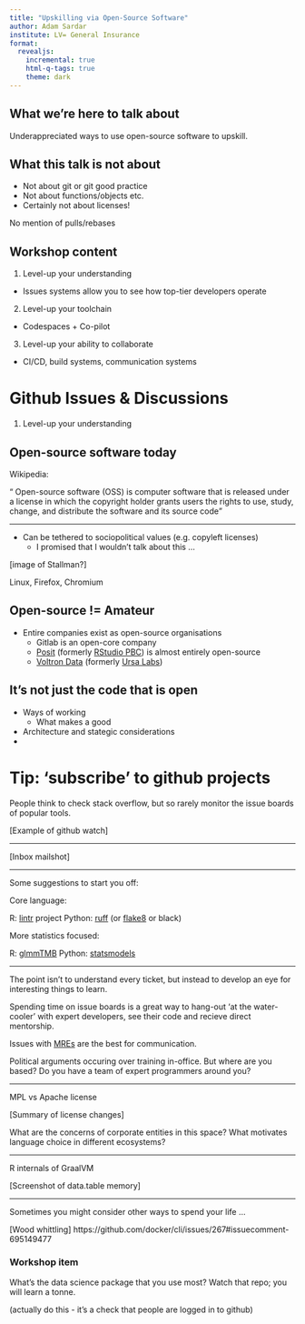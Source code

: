 ```yaml
---
title: "Upskilling via Open-Source Software"
author: Adam Sardar
institute: LV= General Insurance
format:
  revealjs: 
    incremental: true   
    html-q-tags: true
    theme: dark
---
```


## What we're here to talk about

Underappreciated ways to use open-source software to upskill.

## What this talk is not about

- Not about git or git good practice
- Not about functions/objects etc.
- Certainly not about licenses!

::: {.notes}
No mention of pulls/rebases
:::

## Workshop content

1. Level-up your understanding
  - Issues systems allow you to see how top-tier developers operate
2. Level-up your toolchain
  - Codespaces + Co-pilot
3. Level-up your ability to collaborate
  - CI/CD, build systems, communication systems

# Github Issues & Discussions

1. Level-up your understanding

## Open-source software today

Wikipedia:

<q> Open-source software (OSS) is computer software that is released under a license in which the copyright holder grants users the rights to use, study, change, and distribute the software and its source code</q>

---

- Can be tethered to sociopolitical values (e.g. copyleft licenses)
  - I promised that I wouldn't talk about this ...

[image of Stallman?]

::: {.notes}
Linux, Firefox, Chromium
:::

## Open-source != Amateur

- Entire companies exist as open-source organisations
  - Gitlab is an open-core company
  - [Posit](https://posit.co/) (formerly [RStudio PBC](https://posit.co/blog/rstudio-pbc/)) is almost entirely open-source
  - [Voltron Data](https://voltrondata.com/) (formerly [Ursa Labs](https://ursalabs.org/)) 

## It's not just the code that is open


- Ways of working
  - What makes a good 
- Architecture and stategic considerations
- 

# Tip: 'subscribe' to github projects

People think to check stack overflow, but so rarely monitor the issue boards of popular tools.

[Example of github watch]

---

[Inbox mailshot]

---

Some suggestions to start you off:

Core language:

R: [lintr](https://github.com/r-lib/lintr) project
Python: [ruff](https://github.com/charliermarsh/ruff) (or [flake8](https://github.com/PyCQA/flake8) or black)

More statistics focused:

R: [glmmTMB](https://github.com/glmmTMB/glmmTMB)
Python: [statsmodels](https://github.com/statsmodels/statsmodels) 

---

The point isn't to understand every ticket, but instead to develop
an eye for interesting things to learn.


Spending time on issue boards is a great way to hang-out
'at the water-cooler' with expert developers, see their code
and recieve direct mentorship.

::: {.notes}
Issues with [MREs](https://stackoverflow.com/help/minimal-reproducible-example) are the best for communication.

Political arguments occuring over training in-office. But where are you based?
Do you have a team of expert programmers around you?
:::

---

MPL vs Apache license

[Summary of license changes]

What are the concerns of corporate entities in this space? What motivates language choice in different ecosystems?

---

R internals of GraalVM

[Screenshot of data.table memory]

---

Sometimes you might consider other ways to spend your life ...

[Wood whittling]
https://github.com/docker/cli/issues/267#issuecomment-695149477

### Workshop item

What's the data science package that you use most? Watch that repo; you will learn a tonne.

(actually do this - it's a check that people are logged in to github)

